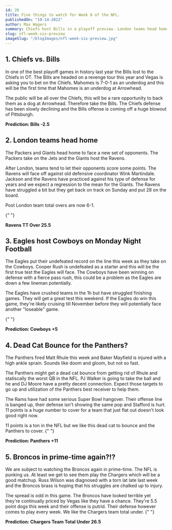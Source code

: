 ```yaml
---
id: 26
title: Five things to watch for Week 6 of the NFL.
publishedOn: "10-14-2022"
author: Max Wagers
summary: Chiefs host Bills in a playoff preview. London teams head home. Battle for first in the NFC East. Dead Cat Bounce for the Panthers? Broncos in prime-time again!?
slug: nfl-week-six-preview
imageSlug: "/blogImages/nfl-week-six-preview.jpg"
---
```


<h2 style={{ backgroundColor: "black", color: "white", padding: "20px" }}>
  1. Chiefs vs. Bills
</h2>
<div style={{ fontFamily: "monospace", margin: "0 24px" }}>
  In one of the best playoff games in history last year the Bills lost to the Chiefs in OT. The Bills are headed on a revenge tour this year and Vegas is asking you to bet on the Chiefs. Mahomes is 7-0-1 as an underdog and this will be the first time that Mahomes is an underdog at Arrowhead.

The public will be all over the Chiefs, this will be a rare opportunity to back them as a dog at Arrowhead. Therefore take the Bills. The Chiefs defense has been slowly declining and the Bills offense is coming off a huge blowout of Pittsburgh.

<p style={{ paddingBottom: "20px" }}>
  <b>Prediction: Bills -2.5</b>
</p>

</div>

<h2 style={{ backgroundColor: "black", color: "white", padding: "20px" }}>
  2. London teams head home
</h2>
<div style={{ fontFamily: "monospace", margin: "0 24px" }}>
  The Packers and Giants head home to face a new set of opponents. The Packers take on the Jets and the Giants host the Ravens.

After London, teams tend to let their opponents score some points. The Ravens will face off against old defensive coordinator Wink Martindale. Jackson and the Ravens have practiced against his type of defense for years and we expect a regression to the mean for the Giants. The Ravens have struggled a bit but they get back on track on Sunday and put 28 on the board.

Post London team total overs are now 6-1.

{" "}

<p style={{ paddingBottom: "20px" }}>
  <b>Ravens TT Over 25.5</b>
</p>

</div>

<h2 style={{ backgroundColor: "black", color: "white", padding: "20px" }}>
  3. Eagles host Cowboys on Monday Night Football
</h2>
<div style={{ fontFamily: "monospace", margin: "0 24px" }}>
  The Eagles put their undefeated record on the line this week as they take on the Cowboys. Cooper Rush is undefeated as a starter and this will be the first true test the Eagles will face. The Cowboys have been winning on defense with a fierce pass rush, this could be a problem as the Eagles are down a few lineman potentially.

The Eagles have crushed teams in the 1h but have struggled finishing games. They will get a great test this weekend. If the Eagles do win this game, they're likely cruising till November before they will potentially face another "loseable" game.

{" "}

<p style={{ paddingBottom: "20px" }}>
  <b>Prediction: Cowboys +5</b>
</p>

</div>

<h2 style={{ backgroundColor: "black", color: "white", padding: "20px" }}>
  4. Dead Cat Bounce for the Panthers?
</h2>
<div style={{ fontFamily: "monospace", margin: "0 24px" }}>
  The Panthers fired Matt Rhule this week and Baker Mayfield is injured with a high ankle sprain. Sounds like doom and gloom, but not so fast.

The Panthers might get a dead cat bounce from getting rid of Rhule and statiscally the worst QB in the NFL. PJ Walker is going to take the ball and he and DJ Moore have a pretty decent connection. Expect those targets to go up and utilization of the Panthers best receiver to help them.

The Rams have had some serious Super Bowl hangover. Their offense line is banged up, their defense isn't showing the same pop and Stafford is hurt. 11 points is a huge number to cover for a team that just flat out doesn't look good right now.

11 points is a ton in the NFL but we like this dead cat to bounce and the Panthers to cover.
{" "}

<p style={{ paddingBottom: "20px" }}>
  <b>Prediction: Panthers +11</b>
</p>

</div>

<h2 style={{ backgroundColor: "black", color: "white", padding: "20px" }}>
  5. Broncos in prime-time again?!?
</h2>
<div style={{ fontFamily: "monospace", margin: "0 24px" }}>
 We are subject to watching the Broncos again in prime-time. The NFL is punking us. At least we get to see them play the Chargers which will be a good matchup. Russ Wilson was diagnosed with a torn lat late last week and the Broncos brass is hoping that his struggles are chalked up to injury.

The spread is odd in this game. The Broncos have looked terrible yet they're continually priced by Vegas like they have a chance. They're 5.5 point dogs this week and their offense is putrid. Their defense however comes to play every week. We like the Chargers team total under.
{" "}

<p style={{ paddingBottom: "20px" }}>
  <b>Prediction: Chargers Team Total Under 26.5</b>
</p>

</div>
